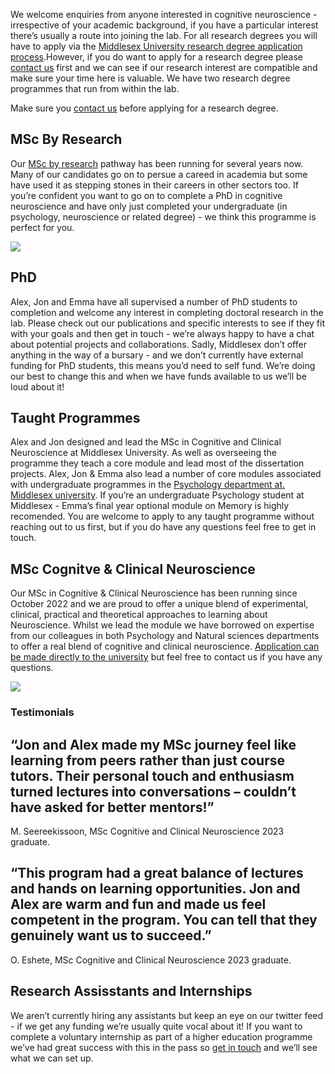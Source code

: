 We welcome enquiries from anyone interested in cognitive neuroscience - irrespective of your academic background, if you have a particular interest there's usually a route into joining the lab. For all research degrees you will have to apply via the [Middlesex University research degree application process](https://www.mdx.ac.uk/study-with-us/postgraduate/apply-for-research-degrees).However, if you do want to apply for a research degree please [contact us](ContactUs.qmd) first and we can see if our research interest are compatible and make sure your time here is valuable. We have two research degree programmes that run from within the lab.

::: {.callout-note appearance="minimal"}
Make sure you [contact us](ContactUs.qmd) before applying for a research degree.
:::

## MSc By Research

Our [MSc by research](https://www.mdx.ac.uk/courses/postgraduate/cognitive-neuroscience-research) pathway has been running for several years now. Many of our candidates go on to persue a careed in academia but some have used it as stepping stones in their careers in other sectors too. If you're confident you want to go on to complete a PhD in cognitive neuroscience and have only just completed your undergraduate (in psychology, neuroscience or related degree) - we think this programme is perfect for you.

[![](images/MScRes.png)](https://www.mdx.ac.uk/courses/postgraduate/cognitive-neuroscience-research)

## PhD

Alex, Jon and Emma have all supervised a number of PhD students to completion and welcome any interest in completing doctoral research in the lab. Please check out our publications and specific interests to see if they fit with your goals and then get in touch - we're always happy to have a chat about potential projects and collaborations. Sadly, Middlesex don't offer anything in the way of a bursary - and we don't currently have external funding for PhD students, this means you'd need to self fund. We're doing our best to change this and when we have funds available to us we'll be loud about it!

## Taught Programmes

Alex and Jon designed and lead the MSc in Cognitive and Clinical Neuroscience at Middlesex University. As well as overseeing the programme they teach a core module and lead most of the dissertation projects. Alex, Jon & Emma also lead a number of core modules associated with undergraduate programmes in the [Psychology department at. Middlesex university](https://www.mdx.ac.uk/courses/psychology). If you're an undergraduate Psychology student at Middlesex - Emma's final year optional module on Memory is highly recomended. You are welcome to apply to any taught programme without reaching out to us first, but if you do have any questions feel free to get in touch.

## MSc Cognitve & Clinical Neuroscience

Our MSc in Cognitive & Clinical Neuroscience has been running since October 2022 and we are proud to offer a unique blend of experimental, clinical, practical and theoretical approaches to learning about Neuroscience. Whilst we lead the module we have borrowed on expertise from our colleagues in both Psychology and Natural sciences departments to offer a real blend of cognitive and clinical neuroscience. [Application can be made directly to the university](https://www.mdx.ac.uk/study-with-us/postgraduate/apply-for-taught-courses) but feel free to contact us if you have any questions.

[![](images/MScCCN.png)](https://www.mdx.ac.uk/courses/postgraduate/cognitive-neuroscience-research)


### Testimonials

::: {.callout-caution icon="false"}
# "Jon and Alex made my MSc journey feel like learning from peers rather than just course tutors. Their personal touch and enthusiasm turned lectures into conversations – couldn't have asked for better mentors!” 

 M. Seereekissoon, MSc Cognitive and Clinical Neuroscience 2023 graduate. 
:::

::: {.callout-tip icon="false"}
# "This program had a great balance of lectures and hands on learning opportunities. Jon and Alex are warm and fun and made us feel competent in the program. You can tell that they genuinely want us to succeed."

O. Eshete, MSc Cognitive and Clinical Neuroscience 2023 graduate. 
:::

## Research Assisstants and Internships

We aren't currently hiring any assistants but keep an eye on our twitter feed - if we get any funding we're usually quite vocal about it! If you want to complete a voluntary internship as part of a higher education programme we've had great success with this in the pass so [get in touch](ContactUs.qmd) and we'll see what we can set up.
